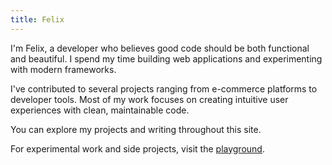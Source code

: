 ```yaml
---
title: Felix
---
```


I'm Felix, a developer who believes good code should be both functional and beautiful. I spend my time building web applications and experimenting with modern frameworks.

I've contributed to several projects ranging from e-commerce platforms to developer tools. Most of my work focuses on creating intuitive user experiences with clean, maintainable code.

You can explore my projects and writing throughout this site.

For experimental work and side projects, visit the [playground](/playground).